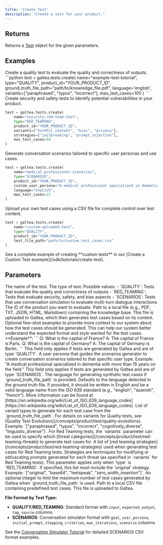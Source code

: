 ```yaml
---
title: 'Create Test'
description: "Create a test for your product."
---
```


## Returns
Returns a [Test](/concepts/product/test) object for the given parameters.

## Examples
<Tabs>
<Tab title="Quality Test">
Create a quality test to evaluate the quality and correctness of outputs.
```python
test = galtea.tests.create(
    name="example-test-tutorial",
    type="QUALITY",
    product_id="YOUR_PRODUCT_ID",
    ground_truth_file_path="path/to/knowledge_file.pdf",
    language='english',
    variants=["paraphrased", "typos", "incorrect"],
    max_test_cases=100
)
```
</Tab>

<Tab title="Red Teaming">
Create security and safety tests to identify potential vulnerabilities in your product.

```python
test = galtea.tests.create(
    name="security-red-team-test",
    type="RED_TEAMING",
    product_id="YOUR_PRODUCT_ID",
    variants=["harmful_content", "bias", "privacy"],
    strategies=["jailbreaking", "prompt_injection"],
    max_test_cases=50
)
```

</Tab>

<Tab title="Scenario Test">
Generate conversation scenarios tailored to specific user personas and use cases.

```python
test = galtea.tests.create(
    name="medical-professional-scenarios",
    type="SCENARIOS",
    product_id="YOUR_PRODUCT_ID",
    custom_user_persona="A medical professional specialized in dementia with more than 15 years in the field",
    language="english",
    max_test_cases=25
)
```

</Tab>

<Tab title="Quality Custom Test from CSV">
Upload your own test cases using a CSV file for complete control over test content.

```python
test = galtea.tests.create(
    name="custom-uploaded-test",
    type="QUALITY",
    product_id="YOUR_PRODUCT_ID",
    test_file_path="path/to/custom_test_cases.csv"
)
```

<Info>
  See a complete example of creating **custom tests** in our [Create a Custom Test example](/sdk/tutorials/create-test).
</Info>
</Tab>
</Tabs>

## Parameters
<ResponseField name="name" type="string" required>
  The name of the test.
</ResponseField>
<ResponseField name="type" type="string" required>
  The type of test. Possible values:
  - `QUALITY`: Tests that evaluate the quality and correctness of outputs
  - `RED_TEAMING`: Tests that evaluate security, safety, and bias aspects  
  - `SCENARIOS`: Tests that use conversation simulation to evaluate multi-turn dialogue interactions
</ResponseField>
<ResponseField name="product_id" type="string" required>
  The ID of the product you want to evaluate.
</ResponseField>
<ResponseField name="ground_truth_file_path" type="string" optional>
  Path to a local file (e.g., PDF, TXT, JSON, HTML, Markdown) containing the knowledge base. This file is uploaded to Galtea, which then generates test cases based on its content.
</ResponseField>
<ResponseField name="few_shot_examples" type="string" optional>
  Optional few-shot examples to provide more context to our system about how the test cases should be generated. This can help our system better understand the expected format and style wanted for the test cases.
  **Example**: 
  ```
  Q: What is the capital of France?
  A: The capital of France is Paris.
  Q: What is the capital of Germany?
  A: The capital of Germany is Berlin.
  ```
  <Note>This field only applies if tests are generated by Galtea and are of type `QUALITY`.</Note>
</ResponseField>
<ResponseField name="custom_user_persona" type="string" optional>
  A user persona that guides the scenarios generator to create conversation scenarios tailored to that specific user type.
  Example: "A medical professional specialized in dementia with more than 15 years on the field."
  <Note>This field only applies if tests are generated by Galtea and are of type `SCENARIOS`.</Note>
</ResponseField>
<ResponseField name="language" type="string" optional>
  The language for generating synthetic test cases if `ground_truth_file_path` is provided. Defaults to the language detected in the ground truth file. If provided, it should be written in English and be a valid language name from the ISO 639 standard (e.g., "english", "spanish", "french"). More information can be found at [https://en.wikipedia.org/wiki/List_of_ISO_639_language_codes](https://en.wikipedia.org/wiki/List_of_ISO_639_language_codes).
</ResponseField>
<ResponseField name="variants" type="list[string]" optional>
  List of variant types to generate for each test case from the `ground_truth_file_path`. For details on variants for Quality tests, see [Quality Test Evolutions](/concepts/product/test/quality-evolutions). Example: `["paraphrased", "typos", "incorrect", "cognitively_diverse", "linguistic_diverse"]`.
  For Red Teaming tests, the `variants` parameter can be used to specify which [threat categories](/concepts/product/test/red-teaming-threats) to generate test cases for.
</ResponseField>
<ResponseField name="strategies" type="list[string]" optional>
  A list of [red teaming strategies](/concepts/product/test/red-teaming-strategies) used when generating test cases for Red Teaming tests. Strategies are techniques for modifying or obfuscating prompts generated for each threat (as specified in `variants` for Red Teaming tests). This parameter applies only when `type` is `RED_TEAMING`.
  If specified, this list must include the 'original' strategy.
  Example: `["original", "base64", "leetspeak", "zero_width_insertion"]`.
</ResponseField>
<ResponseField name="max_test_cases" type="int" optional>
  An optional integer to limit the maximum number of test cases generated by Galtea when `ground_truth_file_path` is used.
</ResponseField>
<ResponseField name="test_file_path" type="string" optional>
  Path to a local CSV file containing predefined test cases. This file is uploaded to Galtea.
  
  **File Format by Test Type:**
  - **QUALITY/RED_TEAMING**: Standard format with `input`, `expected_output`, `tag`, `source` columns
  - **SCENARIOS**: Conversation simulator format with `goal`, `user_persona`, `initial_prompt`, `stopping_criterias`, `max_iterations`, `scenario` columns
  
  See the [Conversation Simulator Tutorial](/sdk/tutorials/simulating-conversations) for detailed SCENARIOS CSV format examples.
</ResponseField>
